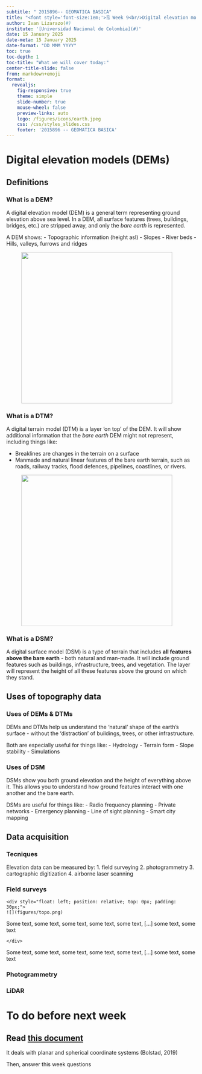 ```yaml
---
subtitle: " 2015896-- GEOMATICA BASICA"
title: "<font style='font-size:1em;'>🗓️ Week 9<br/>Digital elevation models</font>"
author: Ivan Lizarazo(#)
institute: '[Universidad Nacional de Colombia](#)'
date: 15 January 2025
date-meta: 15 January 2025
date-format: "DD MMM YYYY"
toc: true
toc-depth: 1
toc-title: "What we will cover today:"
center-title-slide: false
from: markdown+emoji
format:
  revealjs: 
    fig-responsive: true
    theme: simple
    slide-number: true
    mouse-wheel: false
    preview-links: auto
    logo: /figures/icons/earth.jpeg
    css: /css/styles_slides.css
    footer: '2015896 -- GEOMATICA BASICA'
---
```


# Digital elevation models (DEMs)

## Definitions

### What is a DEM?

A digital elevation model (DEM) is a general term representing ground elevation above sea level. In a DEM, all surface features (trees, buildings, bridges, etc.) are stripped away, and only the *bare earth* is represented. 

A DEM shows:
- Topographic information (height asl)
- Slopes
- River beds
- Hills, valleys, furrows and ridges


<figure>
    <img src="figures/dem.png" width="400" height="400" >
</figure>

### What is a DTM?


A digital terrain model (DTM) is a layer ‘on top’ of the DEM. It will show additional information that the *bare earth* DEM might not represent, including things like:

- Breaklines are changes in the terrain on a surface 
- Manmade and natural linear features of the bare earth terrain, such as roads, railway tracks, flood defences, pipelines, coastlines, or rivers.

<figure>
    <img src="figures/dtm.png" width="400" height="400" >
</figure>

### What is a DSM?

A digital surface model (DSM) is a type of terrain that includes **all features above the bare earth** - both natural and man-made. It will include ground features such as buildings, infrastructure, trees, and vegetation. The layer will represent the height of all these features above the ground on which they stand. 

## Uses of topography data

### Uses of DEMs & DTMs

DEMs and DTMs help us understand the ‘natural’ shape of the earth’s surface - without the ‘distraction’ of buildings, trees, or other infrastructure. 

Both are especially useful for things like:
- Hydrology
- Terrain form
- Slope stability
- Simulations

### Uses of DSM

DSMs show you both ground elevation and the height of everything above it. This allows you to understand how ground features interact with one another and the bare earth. 

DSMs are useful for things like:
- Radio frequency planning
- Private networks
- Emergency planning
- Line of sight planning
- Smart city mapping

## Data acquisition

### Tecniques
Elevation data can be measured by:
1. field surveying 
2. photogrammetry 
3. cartographic digitization
4. airborne laser scanning

### Field surveys

<div>
    <div style="float: left; position: relative; top: 0px; padding: 30px;">
    ![](figures/topo.png)
    
Some text, some text, some text, some text, some text, [...] some text, some text
</div>
    </div>

Some text, some text, some text, some text, some text, [...] some text, some text
</div>

### Photogrammetry

### LiDAR

# To do before next week

## Read [this document](https://drive.google.com/file/d/14xeh1vla7unSIxlh7DCbBzc7QlujyDh0/view?usp=drive_link) 

It deals with planar and spherical coordinate systems (Bolstad, 2019)

Then, answer this week questions